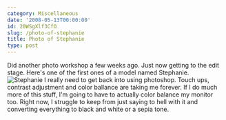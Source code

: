 ```yaml
---
category: Miscellaneous
date: '2008-05-13T00:00:00'
id: 20WSgXlf3CfO
slug: /photo-of-stephanie
title: Photo of Stephanie
type: post
---
```


Did another photo workshop a few weeks ago. Just now getting to the
edit stage. Here's one of the first ones of a model named
Stephanie.
![Stephanie](http://www.alanwsmith.com/blog/wp-content/uploads/2008/05/aws-20080426-glamor-camp-0073.jpg "Stephanie")
I really need to get back into using photoshop. Touch ups, contrast
adjustment and color ballance are taking me forever. If I do much
more of this stuff, I'm going to have to actually color balance my
monitor too. Right now, I struggle to keep from just saying to hell
with it and converting everything to black and white or a sepia
tone.